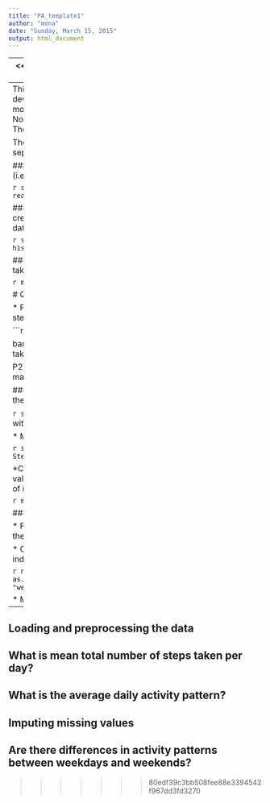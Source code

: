 ```yaml
---
title: "PA_template1"
author: "mona"
date: "Sunday, March 15, 2015"
output: html_document
---
```

---
<<<<<<< HEAD
title: "PA1.template"
author: "mona"
date: "Sunday, March 15, 2015"
output: html_document
---
This assignment makes use of data from a personal activity monitoring device. This device collects data at 5 minute intervals through out the day. The data consists of two months of data from an anonymous individual collected during the months of October and November, 2012 and include the number of steps taken in 5 minute intervals each day. The data for this assignment can be downloaded from the course web site.

The analysis steps and answers of individual questions in this assignment are mentioned separately.

##Procedure 1: Loading and preprocessing the data
 * Step 1: Load the data (i.e. read.csv()) in data set name "act"

```r
setwd("C:/Users/Ankur/Desktop/Monika/Course5/project")
act <- read.csv("activity.csv",sep=",",header=TRUE)
```

### Question 1: What is mean total number of steps taken per day?
### Question 2: create a histogram
Using aggregate function, sum up all steps taken in a day , step is new data set
  
```r
step <- aggregate(steps~date,FUN=sum,data=act)
head(step)
hist(step$steps,xlab="Total Steps", main="Total Steps taken per day")
```


### Question 3: Calculate and report the mean and median of the total number of steps taken per day

```r
 mean (step$steps)
```
```r
 median(step$steps)
 ```

# Question 2 What is the average daily activity pattern?

* P1. Make a time series plot of the 5-minute interval (x-axis) and the average number of steps taken, averaged across all days (y-axis)

```r
stepinterval <- aggregate(steps~interval,FUN= sum, data= act)

barplot(stepinterval$steps,names.arg=stepinterval$interval,
        xlab="interval", ylab="steps taken")
```

*
*P2. Which 5-minute interval, on average across all the days in the dataset, contains the maximum number of steps?
```r
subset(stepinterval,select = interval, steps==max(steps))
```

### Imputing missing values
* Calculate and report the total number of missing values in the dataset (i.e. the total number of rows with NAs)
```r
nrow(a<-act[!complete.cases(act),])
```
* Devise a strategy for filling in all of the missing values in the dataset. strategy i used is mean of per interval

```r
s<-mean(step$steps)/288
```
*Create a new dataset that is equal to the original dataset but with the missing data filled in.
```r
new_act <- act
new_act[is.na(new_act$steps),]$steps<- s
```

* Make a histogram of the total number of steps taken each day with new data set

```r
step1 <- aggregate(steps~date,FUN=sum,data=new_act)
hist(step1$steps,xlab="Total Steps", main="Total Steps taken per day")
```

*Calculate and report the mean and median total number of steps taken per day. Do these values differ from the estimates from the first part of the assignment? What is the impact of imputing missing data on the estimates of the total daily number of steps?

```r
mean(step1$steps)
```
```r
median(step1$step)
```
mean is same , but there is slight difference in median values.

###Are there differences in activity patterns between weekdays and weekends?

* For this part the weekdays() function may be of some help here. Use the dataset with the filled-in missing values for this part.

* Create a new factor variable in the dataset with two levels - "weekday" and "weekend" indicating whether a given date is a weekday or weekend day.

```r
new_act$day<-as.factor(ifelse(weekdays(as.Date(new_act$date))==c("Saturday","Sunday"),"weekend", "weekday"))
```

* Make a panel plot containing a time series plot
```r
newdata<- aggregate(steps~interval+day, data=new_act, mean)
library(lattice)
 xyplot(steps~interval|day, data=newdata, type="l", layout = c(1,2),  xlab="Interval", ylab="Averaged numer of steps")
```
=======
title: "Reproducible Research: Peer Assessment 1"
output: 
  html_document:
    keep_md: true
---


## Loading and preprocessing the data



## What is mean total number of steps taken per day?



## What is the average daily activity pattern?



## Imputing missing values



## Are there differences in activity patterns between weekdays and weekends?
>>>>>>> 80edf39c3bb508fee88e3394542f967dd3fd3270
